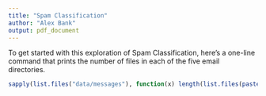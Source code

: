 ```yaml
---
title: "Spam Classification"
author: "Alex Bank"
output: pdf_document
---
```


To get started with this exploration of Spam Classification, here's a one-line command that prints the number of files in each of the five email directories.
```r
sapply(list.files("data/messages"), function(x) length(list.files(paste0("data/messages/", x))))
```


